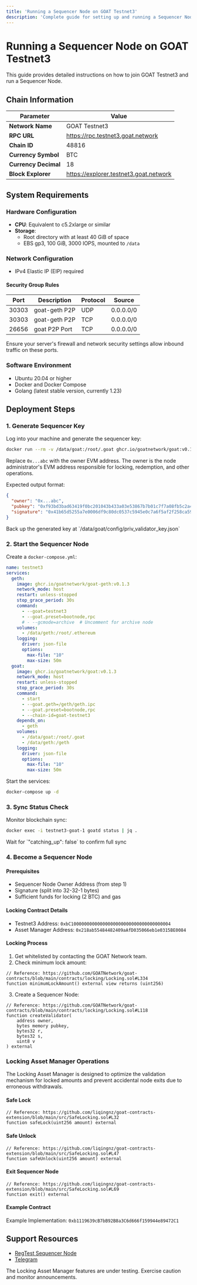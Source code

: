 ```yaml
---
title: 'Running a Sequencer Node on GOAT Testnet3'
description: 'Complete guide for setting up and running a Sequencer Node (2 BTC stake) on GOAT Testnet3'
---
```



# Running a Sequencer Node on GOAT Testnet3

This guide provides detailed instructions on how to join GOAT Testnet3 and run a Sequencer Node.

## Chain Information

| Parameter         | Value                                       |
| ----------------- | ------------------------------------------- |
| **Network Name**  | GOAT Testnet3                               |
| **RPC URL**       | https://rpc.testnet3.goat.network           |
| **Chain ID**      | 48816                                       |
| **Currency Symbol** | BTC                                        |
| **Currency Decimal** | 18                                         |
| **Block Explorer**  | https://explorer.testnet3.goat.network      |

## System Requirements

### Hardware Configuration

- **CPU**: Equivalent to c5.2xlarge or similar
- **Storage**:
  - Root directory with at least 40 GiB of space
  - EBS gp3, 100 GiB, 3000 IOPS, mounted to `/data`

### Network Configuration

- IPv4 Elastic IP (EIP) required

#### Security Group Rules

| Port  | Description        | Protocol | Source    |
| ----- | ------------------ | -------- | --------- |
| 30303 | goat-geth P2P      | UDP      | 0.0.0.0/0 |
| 30303 | goat-geth P2P      | TCP      | 0.0.0.0/0 |
| 26656 | goat P2P Port      | TCP      | 0.0.0.0/0 |

<Callout type="info">
  Ensure your server's firewall and network security settings allow inbound traffic on these ports.
</Callout>

### Software Environment

- Ubuntu 20.04 or higher
- Docker and Docker Compose
- Golang (latest stable version, currently 1.23)

## Deployment Steps

### 1. Generate Sequencer Key

Log into your machine and generate the sequencer key:

```bash
docker run --rm -v /data/goat:/root/.goat ghcr.io/goatnetwork/goat:v0.1.3 modgen locking sign --owner 0x...abc --eth-chain-id 48816
```

Replace `0x...abc` with the owner EVM address. The owner is the node administrator's EVM address responsible for locking, redemption, and other operations.

Expected output format:
```json
{
  "owner": "0x...abc",
  "pubkey": "0xf93bd3bad63419f0bc201043b433a03e53867b7b01c7f7a08fb5c2a4e14ce89bd6303df7e5bca824c5c6526aa748f4eef20d9879de26bfda0b00414cb6b76ff8",
  "signature": "0x41b65d5255a7e0006df9c80dc0537c5945e0c7a6f5af2f258ca5969f665f16654449d79355ec2f00d847c4949024216d979057808ccd3dfaf3d8b5d6aa51b1d100"
}
```

<Callout type="warning">
  Back up the generated key at `/data/goat/config/priv_validator_key.json`
</Callout>

### 2. Start the Sequencer Node

Create a `docker-compose.yml`:

```yaml
name: testnet3
services:
  geth:
    image: ghcr.io/goatnetwork/goat-geth:v0.1.3
    network_mode: host
    restart: unless-stopped
    stop_grace_period: 30s
    command:
      - --goat=testnet3
      - --goat.preset=bootnode,rpc
      # - --gcmode=archive  # Uncomment for archive node
    volumes:
      - /data/geth:/root/.ethereum
    logging:
      driver: json-file
      options:
        max-file: "10"
        max-size: 50m
  goat:
    image: ghcr.io/goatnetwork/goat:v0.1.3
    network_mode: host
    restart: unless-stopped
    stop_grace_period: 30s
    command:
      - start
      - --goat.geth=/geth/geth.ipc
      - --goat.preset=bootnode,rpc
      - --chain-id=goat-testnet3
    depends_on:
      - geth
    volumes:
      - /data/goat:/root/.goat
      - /data/geth:/geth
    logging:
      driver: json-file
      options:
        max-file: "10"
        max-size: 50m
```

Start the services:
```bash
docker-compose up -d
```

### 3. Sync Status Check

Monitor blockchain sync:
```bash
docker exec -i testnet3-goat-1 goatd status | jq .
```

<Callout type="info">
  Wait for `"catching_up": false` to confirm full sync
</Callout>

### 4. Become a Sequencer Node

#### Prerequisites
- Sequencer Node Owner Address (from step 1)
- Signature (split into 32-32-1 bytes)
- Sufficient funds for locking (2 BTC) and gas

#### Locking Contract Details
- Testnet3 Address: `0xbC10000000000000000000000000000000000004`
- Asset Manager Address: `0x218ab55484482409aAfD035066eb1e0315BE0084`

#### Locking Process

1. Get whitelisted by contacting the GOAT Network team.
2. Check minimum lock amount:
```solidity
// Reference: https://github.com/GOATNetwork/goat-contracts/blob/main/contracts/locking/Locking.sol#L334
function minimumLockAmount() external view returns (uint256)
```

3. Create a Sequencer Node:
```solidity
// Reference: https://github.com/GOATNetwork/goat-contracts/blob/main/contracts/locking/Locking.sol#L118
function createValidator(
    address owner,
    bytes memory pubkey,
    bytes32 r,
    bytes32 s,
    uint8 v
) external
```

### Locking Asset Manager Operations

<Callout type="info">
  The Locking Asset Manager is designed to optimize the validation mechanism for locked amounts and prevent accidental node exits due to erroneous withdrawals.
</Callout>

#### Safe Lock
```solidity
// Reference: https://github.com/liqingnz/goat-contracts-extension/blob/main/src/SafeLocking.sol#L32
function safeLock(uint256 amount) external
```

#### Safe Unlock
```solidity
// Reference: https://github.com/liqingnz/goat-contracts-extension/blob/main/src/SafeLocking.sol#L47
function safeUnlock(uint256 amount) external
```

#### Exit Sequencer Node
```solidity
// Reference: https://github.com/liqingnz/goat-contracts-extension/blob/main/src/SafeLocking.sol#L69
function exit() external
```

#### Example Contract
Example Implementation: `0xb1119639cB7bB92B8a3C6d666f159944e89472C1`

## Support Resources

- [RegTest Sequencer Node](https://github.com/GOATNetwork/goat-regtest)
- [Telegram](https://t.me/+5JwHzveSo4IxMGY5)

<Callout type="warning">
  The Locking Asset Manager features are under testing. Exercise caution and monitor announcements.
</Callout>
